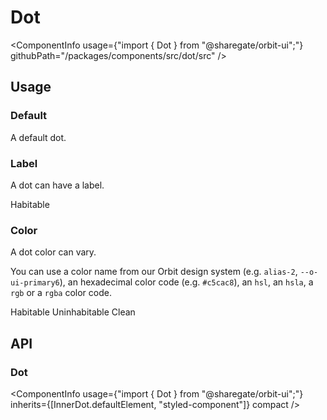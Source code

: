 
<Meta
    title="Components/Dot"
    id="dot"
/>

# Dot

<ComponentInfo
    usage={"import { Dot } from \"@sharegate/orbit-ui\";"}
    githubPath="/packages/components/src/dot/src"
/>

## Usage

### Default

A default dot.

<Preview>
    <Story name="default">
        <Dot color="alias-2" />
    </Story>
</Preview>

### Label

A dot can have a label.

<Preview>
    <Story name="label">
        <Dot color="alias-2">Habitable</Dot>
    </Story>
</Preview>

### Color

A dot color can vary.

You can use a color name from our Orbit design system (e.g. `alias-2`, `--o-ui-primary6`), an hexadecimal color code (e.g. `#c5cac8`), an `hsl`, an `hsla`, a `rgb` or a `rgba` color code.

<Preview>
    <Story name="color">
        <Inline>
            <Dot color="alias-2">Habitable</Dot>
            <Dot color="hsl(25, 69%, 41%)">Uninhabitable</Dot>
            <Dot color="--o-ui-primary-6">Clean</Dot>
        </Inline>
    </Story>
</Preview>

## API

### Dot

<ComponentInfo
    usage={"import { Dot } from \"@sharegate/orbit-ui\";"}
    inherits={[InnerDot.defaultElement, "styled-component"]}
    compact
/>

<ArgsTable of={InnerDot} sort="alpha" />
